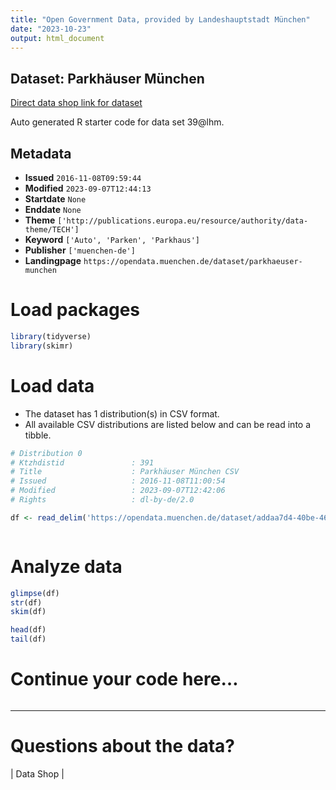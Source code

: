 ```yaml
---
title: "Open Government Data, provided by Landeshauptstadt München"
date: "2023-10-23"
output: html_document
---
```


## Dataset: Parkhäuser München

[Direct data shop link for dataset](https://opendata.muenchen.de/dataset/parkhaeuser-munchen)

Auto generated R starter code for data set 39@lhm.

## Metadata

- **Issued** `2016-11-08T09:59:44`
- **Modified** `2023-09-07T12:44:13`
- **Startdate** `None`
- **Enddate** `None`
- **Theme** `['http://publications.europa.eu/resource/authority/data-theme/TECH']`
- **Keyword** `['Auto', 'Parken', 'Parkhaus']`
- **Publisher** `['muenchen-de']`
- **Landingpage** `https://opendata.muenchen.de/dataset/parkhaeuser-munchen`


# Load packages

```r

library(tidyverse)
library(skimr)

```

# Load data

-   The dataset has 1 distribution(s) in CSV format.
-   All available CSV distributions are listed below and can be read into a tibble.

```r

# Distribution 0
# Ktzhdistid               : 391
# Title                    : Parkhäuser München CSV
# Issued                   : 2016-11-08T11:00:54
# Modified                 : 2023-09-07T12:42:06
# Rights                   : dl-by-de/2.0

df <- read_delim('https://opendata.muenchen.de/dataset/addaa7d4-40be-4621-846e-c5358cbe3f26/resource/e0e0e4e1-1b25-4c04-a0ea-cf9cc8335c57/download/230907places.csv')



```

# Analyze data

```r

glimpse(df)
str(df)
skim(df)

head(df)
tail(df)

```

# Continue your code here...

```r

```

------------------------------------------------------------------------

# Questions about the data?

 | Data Shop | 
